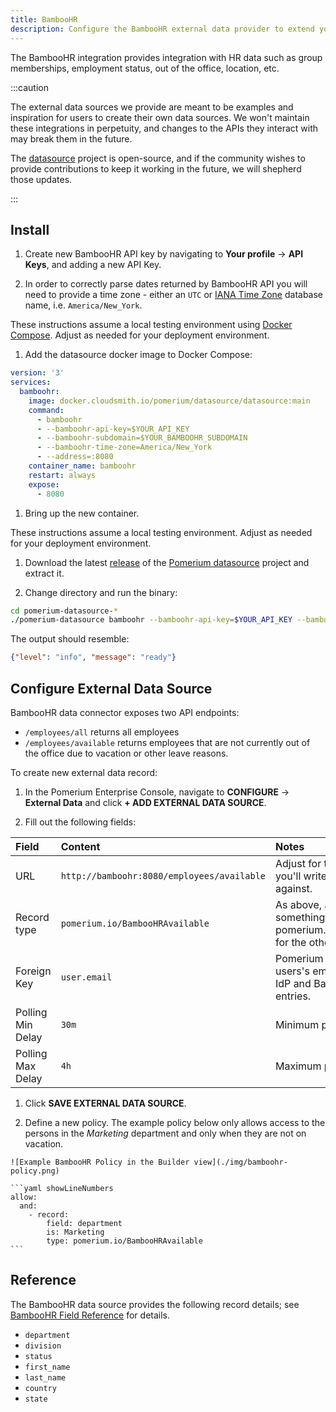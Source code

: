 ```yaml
---
title: BambooHR
description: Configure the BambooHR external data provider to extend your access policies.
---
```



The BambooHR integration provides integration with HR data such as group memberships, employment status, out of the office, location, etc.

:::caution

The external data sources we provide are meant to be examples and inspiration for users to create their own data sources. We won't maintain these integrations in perpetuity, and changes to the APIs they interact with may break them in the future.

The [datasource](https://github.com/pomerium/datasource) project is open-source, and if the community wishes to provide contributions to keep it working in the future, we will shepherd those updates.

:::

## Install

1. Create new BambooHR API key by navigating to **Your profile** → **API Keys**, and adding a new API Key.

1. In order to correctly parse dates returned by BambooHR API you will need to provide a time zone - either an `UTC` or [IANA Time Zone] database name, i.e. `America/New_York`.

<Tabs>
<TabItem value="compose" label="Docker Compose">

These instructions assume a local testing environment using [Docker Compose]. Adjust as needed for your deployment environment.

1. Add the datasource docker image to Docker Compose:

```yaml showLineNumbers
version: '3'
services:
  bamboohr:
    image: docker.cloudsmith.io/pomerium/datasource/datasource:main
    command:
      - bamboohr
      - --bamboohr-api-key=$YOUR_API_KEY
      - --bamboohr-subdomain=$YOUR_BAMBOOHR_SUBDOMAIN
      - --bamboohr-time-zone=America/New_York
      - --address=:8080
    container_name: bamboohr
    restart: always
    expose:
      - 8080
```

1. Bring up the new container.

</TabItem>
<TabItem value="binary" label="Binary">

These instructions assume a local testing environment. Adjust as needed for your deployment environment.

1. Download the latest [release] of the [Pomerium datasource] project and extract it.

1. Change directory and run the binary:

```sh
cd pomerium-datasource-*
./pomerium-datasource bamboohr --bamboohr-api-key=$YOUR_API_KEY --bamboohr-subdomain=$YOUR_BAMBOOHR_SUBDOMAIN --bamboohr-time-zone=America/New_York
```

The output should resemble:

```json
{"level": "info", "message": "ready"}
```

</TabItem>
</Tabs>

## Configure External Data Source

BambooHR data connector exposes two API endpoints:

- `/employees/all` returns all employees
- `/employees/available` returns employees that are not currently out of the office due to vacation or other leave reasons.

To create new external data record:

1. In the Pomerium Enterprise Console, navigate to **CONFIGURE** → **External Data** and click **+ ADD EXTERNAL DATA SOURCE**.

1. Fill out the following fields:

| Field | Content | Notes |
| :-- | :-- | :-- |
| URL | `http://bamboohr:8080/employees/available` | Adjust for the endpoint you'll write policies against. |
| Record type | `pomerium.io/BambooHRAvailable` | As above, adjust to something like pomerium.io/BambooHRAll for the other endpoint. |
| Foreign Key | `user.email` | Pomerium uses the users's email to associate IdP and Bamboo user entries. |
| Polling Min Delay | `30m` | Minimum poll interval |
| Polling Max Delay | `4h` | Maximum poll interval |

1. Click **SAVE EXTERNAL DATA SOURCE**.

1. Define a new policy. The example policy below only allows access to the persons in the _Marketing_ department and only when they are not on vacation.

  <Tabs>

  <TabItem value="builder" label="Builder">

    ![Example BambooHR Policy in the Builder view](./img/bamboohr-policy.png)

  </TabItem>

  <TabItem value="editor" label="Editor">

    ```yaml showLineNumbers
    allow:
      and:
        - record:
            field: department
            is: Marketing
            type: pomerium.io/BambooHRAvailable
    ```

  </TabItem>
  </Tabs>

## Reference

The BambooHR data source provides the following record details; see [BambooHR Field Reference] for details.

- `department`
- `division`
- `status`
- `first_name`
- `last_name`
- `country`
- `state`

[datasource]: https://github.com/pomerium/pomerium
[docker compose]: https://docs.docker.com/compose/
[iana time zone]: https://www.iana.org/time-zones
[bamboohr field reference]: https://documentation.bamboohr.com/docs/list-of-field-names
[release]: https://github.com/pomerium/datasource/releases
[pomerium datasource]: https://github.com/pomerium/datasource

